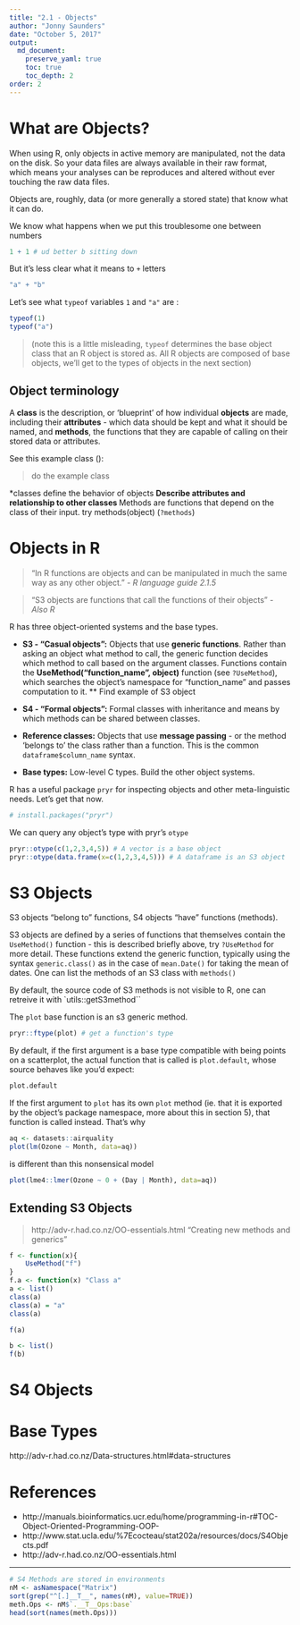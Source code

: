 ```yaml
---
title: "2.1 - Objects"
author: "Jonny Saunders"
date: "October 5, 2017"
output: 
  md_document:
    preserve_yaml: true
    toc: true
    toc_depth: 2
order: 2
---
```


# What are Objects?

When using R, only objects in active memory are manipulated, not the data on the disk. So your data files are always available in their raw format, which means your analyses can be reproduces and altered without ever touching the raw data files.   

Objects are, roughly, data (or more generally a stored state) that know what it can do. 

We know what happens when we put this troublesome one between numbers

```r
1 + 1 # ud better b sitting down
```

But it's less clear what it means to `+` letters

```r
"a" + "b"
```

Let's see what `typeof` variables `1` and `"a"` are  :
```r
typeof(1)
typeof("a")
```
>(note this is a little misleading, `typeof` determines the base object class that an R object is stored as. All R objects are composed of base objects, we'll get to the types of objects in the next section)


## Object terminology
A **class** is the description, or 'blueprint' of how individual **objects** are made, including their **attributes** - which data should be kept and what it should be named, and **methods**, the functions that they are capable of calling on their stored data or attributes. 

See this example class ():

> do the example class


*classes define the behavior of objects
** Describe attributes and relationship to other classes
** Methods are functions that depend on the class of their input. try methods(object) (`?methods`)



# Objects in R
>"In R functions are objects and can be manipulated in much the same way as any other object." - *R language guide 2.1.5*

>"S3 objects are functions that call the functions of their objects" - *Also R*


R has three object-oriented systems and the base types.

* **S3 - "Casual objects":** Objects that use **generic functions**. Rather than asking an object what method to call, the generic function decides which method to call based on the argument classes. Functions contain the **UseMethod("function_name", object)** function (see `?UseMethod`), which searches the object's namespace for "function_name" and passes computation to it.
** Find example of S3 object

* **S4 - "Formal objects":** Formal classes with inheritance and means by which methods can be shared between classes.

* **Reference classes:** Objects that use **message passing** - or the method 'belongs to' the class rather than a function. This is the common `dataframe$column_name` syntax.

* **Base types:** Low-level C types. Build the other object systems.

R has a useful package `pryr` for inspecting objects and other meta-linguistic needs. Let's get that now.
```r
# install.packages("pryr")
```

We can query any object's type with pryr's `otype`
```r
pryr::otype(c(1,2,3,4,5)) # A vector is a base object
pryr::otype(data.frame(x=c(1,2,3,4,5))) # A dataframe is an S3 object

```




# S3 Objects
S3 objects "belong to" functions, S4 objects "have" functions (methods). 

S3 objects are defined by a series of functions that themselves contain the `UseMethod()` function - this is described briefly above, try `?UseMethod` for more detail. These functions extend the generic function, typically using the syntax `generic.class()` as in the case of `mean.Date()` for taking the mean of dates. One can list the methods of an S3 class with `methods()`

By default, the source code of S3 methods is not visible to R, one can retreive it with `utils::getS3method``

The `plot` base function is an s3 generic method.
```r
pryr::ftype(plot) # get a function's type
```

By default, if the first argument is a base type compatible with being points on a scatterplot, the actual function that is called is `plot.default`, whose source behaves like you'd expect:

```r
plot.default
```

If the first argument to `plot` has its own `plot` method (ie. that it is exported by the object's package namespace, more about this in section 5), that function is called instead. That's why 

```r
aq <- datasets::airquality
plot(lm(Ozone ~ Month, data=aq))
```

is different than this nonsensical model

```r
plot(lme4::lmer(Ozone ~ 0 + (Day | Month), data=aq))
```

## Extending S3 Objects
> http://adv-r.had.co.nz/OO-essentials.html "Creating new methods and generics"

```r
f <- function(x){
    UseMethod("f")
}
f.a <- function(x) "Class a"
a <- list()
class(a)
class(a) = "a"
class(a)

f(a)

b <- list()
f(b)

```



# S4 Objects


# Base Types
http://adv-r.had.co.nz/Data-structures.html#data-structures

# References
* http://manuals.bioinformatics.ucr.edu/home/programming-in-r#TOC-Object-Oriented-Programming-OOP-
* http://www.stat.ucla.edu/%7Ecocteau/stat202a/resources/docs/S4Objects.pdf
* http://adv-r.had.co.nz/OO-essentials.html


-------------------

```r
# S4 Methods are stored in environments 
nM <- asNamespace("Matrix")
sort(grep("^[.]__T__", names(nM), value=TRUE))
meth.Ops <- nM$`.__T__Ops:base`
head(sort(names(meth.Ops)))
```

